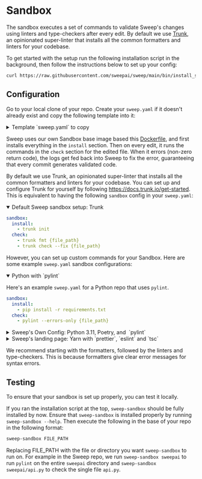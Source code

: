 # Sandbox

The sandbox executes a set of commands to validate Sweep's changes using linters and type-checkers after every edit. By default we use [Trunk](https://trunk.io), an opinionated super-linter that installs all the common formatters and linters for your codebase.

To get started with the setup run the following installation script in the background, then follow the instructions below to set up your config:

```sh
curl https://raw.githubusercontent.com/sweepai/sweep/main/bin/install_sweep_sandbox.sh | sh
```

## Configuration

Go to your local clone of your repo. Create your `sweep.yaml` if it doesn't already exist and copy the following template into it:

<details>
<summary>Template&nbsp;`sweep.yaml`&nbsp;to copy</summary>

```yml
# Sweep AI turns bug fixes & feature requests into code changes (https://sweep.dev)
# For details on our config file, check out our docs at https://docs.sweep.dev

# If you use this be sure to frequently sync your default branch(main, master) to dev.
branch: 'main'
# By default Sweep will read the logs and outputs from your existing Github Actions. To disable this, set this to false.
gha_enabled: True
# This is the description of your project. It will be used by sweep when creating PRs. You can tell Sweep what's unique about your project, what frameworks you use, or anything else you want.
# Here's an example: sweepai/sweep is a python project. The main api endpoints are in sweepai/api.py. Write code that adheres to PEP8.
description: ''

# Default Values: https://github.com/sweepai/sweep/blob/main/sweep.yaml
```
</details>

Sweep uses our own Sandbox base image based this [Dockerfile](https://github.com/sweepai/sweep/blob/main/sweepai/sandbox/Dockerfile.sandbox), and first installs everything in the `install` section. Then on every edit, it runs the commands in the `check` section for the edited file. When it errors (non-zero return code), the logs get fed back into Sweep to fix the error, guaranteeing that every commit generates validated code.

By default we use Trunk, an opinionated super-linter that installs all the common formatters and linters for your codebase. You can set up and configure Trunk for yourself by following https://docs.trunk.io/get-started. This is equivalent to having the following `sandbox` config in your `sweep.yaml`:

<details open>
<summary>Default Sweep sandbox setup: Trunk</summary>

```yml
sandbox:
  install:
    - trunk init
  check:
    - trunk fmt {file_path}
    - trunk check --fix {file_path}
```
</details>

However, you can set up custom commands for your Sandbox. Here are some example `sweep.yaml` sandbox configurations:

<details open>
<summary>Python with&nbsp;`pylint`</summary>

Here's an example `sweep.yaml` for a Python repo that uses `pylint`.

```yml
sandbox:
  install:
    - pip install -r requirements.txt
  check:
    - pylint --errors-only {file_path}
```
</details>

<details>
<summary>Sweep's Own Config: Python 3.11, Poetry, and &nbsp;`pylint`</summary>

Sweep's own repo's `sweep.yaml` Python 3.11, Poetry and `pylint`.

```yml
sandbox:
  install:
    - apt install python3.11 -y
    - pip install poetry
    - poetry env use python3.11
    - poetry install
  check:
    - poetry run pylint --errors-only {file_path}
```
</details>

<details>
<summary>Sweep's landing page: Yarn with&nbsp;`prettier`,&nbsp;`eslint`&nbsp;and&nbsp;`tsc`</summary>

Our landing page, which is Typescript-based, we have the following config:

```yml
sandbox:
  install:
    - yarn install --ignore-engines
  check:
    - yarn run prettier --write {file_path}
    - yarn run eslint {file_path}
    - yarn run tsc
```
</details>

We recommend starting with the formatters, followed by the linters and type-checkers. This is because formatters give clear error messages for syntax errors.

## Testing

To ensure that your sandbox is set up properly, you can test it locally.

If you ran the installation script at the top, `sweep-sandbox` should be fully installed by now. Ensure that `sweep-sandbox` is installed properly by running `sweep-sandbox --help`. Then execute the following in the base of your repo in the following format:

```sh
sweep-sandbox FILE_PATH
```

Replacing FILE_PATH with the file or directory you want `sweep-sandbox` to run on. For example in the Sweep repo, we run `sweep-sandbox sweepai` to run `pylint` on the entire `sweepai` directory and `sweep-sandbox sweepai/api.py` to check the single file `api.py`.
